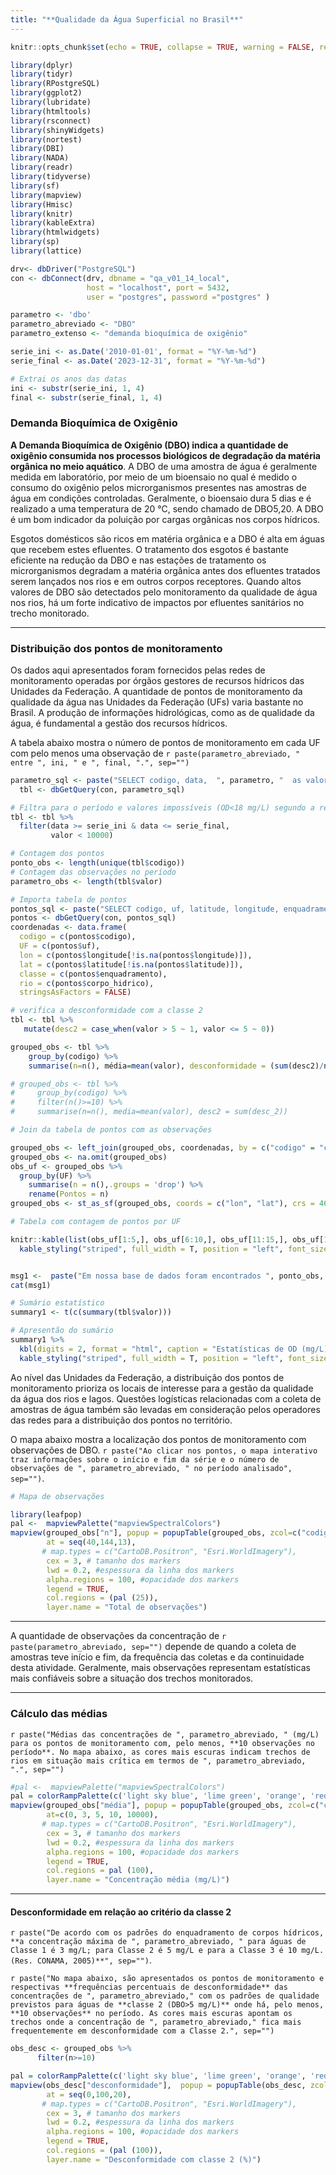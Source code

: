 ```yaml
---
title: "**Qualidade da Água Superficial no Brasil**"
---
```



```r
knitr::opts_chunk$set(echo = TRUE, collapse = TRUE, warning = FALSE, results='asis')

```


```r
library(dplyr)
library(tidyr)
library(RPostgreSQL)
library(ggplot2)
library(lubridate)
library(htmltools)
library(rsconnect)
library(shinyWidgets)
library(nortest)
library(DBI)
library(NADA)
library(readr)
library(tidyverse)
library(sf)
library(mapview)
library(Hmisc)
library(knitr)
library(kableExtra)
library(htmlwidgets)
library(sp)
library(lattice)
```

```r


drv<- dbDriver("PostgreSQL")
con <- dbConnect(drv, dbname = "qa_v01_14_local", 
                 host = "localhost", port = 5432,
                 user = "postgres", password ="postgres" )

parametro <- 'dbo'
parametro_abreviado <- "DBO"
parametro_extenso <- "demanda bioquímica de oxigênio"

serie_ini <- as.Date('2010-01-01', format = "%Y-%m-%d")
serie_final <- as.Date('2023-12-31', format = "%Y-%m-%d")

# Extrai os anos das datas
ini <- substr(serie_ini, 1, 4)
final <- substr(serie_final, 1, 4)

```

### **Demanda Bioquímica de Oxigênio**

**A Demanda Bioquímica de Oxigênio (DBO) indica a quantidade de oxigênio consumida nos processos biológicos de degradação da matéria orgânica no meio aquático**. A DBO de uma amostra de água é geralmente medida em laboratório, por meio de um bioensaio no qual é medido o consumo do oxigênio pelos microrganismos presentes nas amostras de água em condições controladas. Geralmente, o bioensaio dura 5 dias e é realizado a uma temperatura de 20 °C, sendo chamado de DBO5,20.  A DBO é um bom indicador da poluição por cargas orgânicas nos corpos hídricos.    

Esgotos domésticos são ricos em matéria orgânica e a DBO é alta em águas que recebem estes efluentes. O tratamento dos esgotos é bastante eficiente na redução da DBO e nas estações de tratamento os microrganismos degradam a matéria orgânica antes dos efluentes tratados serem lançados nos rios e em outros corpos receptores. Quando altos valores de DBO são detectados pelo monitoramento da qualidade de água nos rios, há um forte indicativo de impactos por efluentes sanitários no trecho monitorado.    

***
### **Distribuição dos pontos de monitoramento**

Os dados aqui apresentados foram fornecidos pelas redes de monitoramento operadas por órgãos gestores de recursos hídricos das Unidades da Federação. A quantidade de pontos de monitoramento da qualidade da água nas Unidades da Federação (UFs) varia bastante no Brasil. A produção de informações hidrológicas, como as de qualidade da água, é fundamental a gestão dos recursos hídricos. 

A tabela abaixo mostra o número de pontos de monitoramento em cada UF com pelo menos uma observação de `r paste(parametro_abreviado, " entre ", ini, " e ", final, ".", sep="")`



```r



parametro_sql <- paste("SELECT codigo, data,  ", parametro, "  as valor, ", parametro, "_st as status FROM pgquali.qlttb_2_par_", parametro, " where ", parametro, "_st in (1,2) ORDER BY codigo", sep = "")
  tbl <- dbGetQuery(con, parametro_sql)

# Filtra para o período e valores impossíveis (OD<18 mg/L) segundo a referência: Readings above 18 mg/l are physically impossible at Earth’s surface: https://www.knowyourh2o.com/outdoor-4/dissolved-oxygen-in-water
tbl <- tbl %>%
  filter(data >= serie_ini & data <= serie_final, 
         valor < 10000)

# Contagem dos pontos
ponto_obs <- length(unique(tbl$codigo))
# Contagem das observações no período
parametro_obs <- length(tbl$valor)

# Importa tabela de pontos
pontos_sql <- paste("SELECT codigo, uf, latitude, longitude, enquadramento, corpo_hidrico FROM pgquali.qltft_1_pontos ORDER BY uf, codigo;", sep = "")
pontos <- dbGetQuery(con, pontos_sql)
coordenadas <- data.frame(
  codigo = c(pontos$codigo),
  UF = c(pontos$uf),
  lon = c(pontos$longitude[!is.na(pontos$longitude)]),
  lat = c(pontos$latitude[!is.na(pontos$latitude)]),
  classe = c(pontos$enquadramento),
  rio = c(pontos$corpo_hidrico),
  stringsAsFactors = FALSE)

# verifica a desconformidade com a classe 2
tbl <- tbl %>%
   mutate(desc2 = case_when(valor > 5 ~ 1, valor <= 5 ~ 0))

grouped_obs <- tbl %>%
    group_by(codigo) %>%
    summarise(n=n(), média=mean(valor), desconformidade = (sum(desc2)/n*100), início=min(data), final=max(data)) 

# grouped_obs <- tbl %>%
#     group_by(codigo) %>%
#     filter(n()>=10) %>%
#     summarise(n=n(), media=mean(valor), desc2 = sum(desc_2))

# Join da tabela de pontos com as observações 

grouped_obs <- left_join(grouped_obs, coordenadas, by = c("codigo" = "codigo"))
grouped_obs <- na.omit(grouped_obs)
obs_uf <- grouped_obs %>%
  group_by(UF) %>%
    summarise(n = n(),.groups = 'drop') %>%
    rename(Pontos = n)
grouped_obs <- st_as_sf(grouped_obs, coords = c("lon", "lat"), crs = 4674) 

# Tabela com contagem de pontos por UF

knitr::kable(list(obs_uf[1:5,], obs_uf[6:10,], obs_uf[11:15,], obs_uf[16:20,], obs_uf[21:25,]), format = "html", caption = "Pontos de monitoramento por Unidade da Federação", font_size = 16) %>%
  kable_styling("striped", full_width = T, position = "left", font_size = 14)


msg1 <-  paste("Em nossa base de dados foram encontrados ", ponto_obs, " pontos de monitoramento com um total de ", parametro_obs, " observações de ", parametro_abreviado," entre ", ini, " e ", final, ". A tabela abaixo apresenta um sumário estatístico dos dados.", sep = "")
cat(msg1)

# Sumário estatístico
summary1 <- t(c(summary(tbl$valor)))

# Apresentão do sumário
summary1 %>%
  kbl(digits = 2, format = "html", caption = "Estatísticas de OD (mg/L)", font_size = 16, booktabs = TRUE, col.names = c("Mín.", "Quartil 1","Mediana","Média","Quartil 3","Máx." ) ) %>%
  kable_styling("striped", full_width = T, position = "left", font_size = 14)

```

Ao nível das Unidades da Federação, a distribuição dos pontos de monitoramento prioriza os locais de interesse para a gestão da qualidade da água dos rios e lagos. Questões logísticas relacionadas com a coleta de amostras de água também são levadas em consideração pelos operadores das redes para a distribuição dos pontos no território.

O mapa abaixo mostra a localização dos pontos de monitoramento com observações de DBO. `r paste("Ao clicar nos pontos, o mapa interativo traz informações sobre o início e fim da série e o número de observações de ", parametro_abreviado, " no período analisado", sep="")`.

```r

# Mapa de observações

library(leafpop)
pal <-  mapviewPalette("mapviewSpectralColors")
mapview(grouped_obs["n"], popup = popupTable(grouped_obs, zcol=c("codigo", "n", "início", "final", "rio"), row.numbers=FALSE, feature.id=FALSE),
        at = seq(40,144,13),
       # map.types = c("CartoDB.Positron", "Esri.WorldImagery"), 
        cex = 3, # tamanho dos markers 
        lwd = 0.2, #espessura da linha dos markers
        alpha.regions = 100, #opacidade dos markers
        legend = TRUE, 
        col.regions = (pal (25)),
        layer.name = "Total de observações")
```
***

A quantidade de observações da concentração de `r paste(parametro_abreviado, sep="")` depende de quando a coleta de amostras teve início e fim, da frequência das coletas e da continuidade desta atividade. Geralmente, mais observações representam estatísticas mais confiáveis sobre a situação dos trechos monitorados.  


***

### **Cálculo das médias**   

`r paste("Médias das concentrações de ", parametro_abreviado, " (mg/L) para os pontos de monitoramento com, pelo menos, **10 observações no período**. No mapa abaixo, as cores mais escuras indicam trechos de rios em situação mais crítica em termos de ", parametro_abreviado, ".", sep="")`

```r

#pal <-  mapviewPalette("mapviewSpectralColors")
pal = colorRampPalette(c('light sky blue', 'lime green', 'orange', 'red', 'dark magenta'))
mapview(grouped_obs["média"], popup = popupTable(grouped_obs, zcol=c("codigo", "média", "n", "rio"), row.numbers=FALSE, feature.id=FALSE), 
        at=c(0, 3, 5, 10, 10000),
       # map.types = c("CartoDB.Positron", "Esri.WorldImagery"), 
        cex = 3, # tamanho dos markers 
        lwd = 0.2, #espessura da linha dos markers
        alpha.regions = 100, #opacidade dos markers
        legend = TRUE, 
        col.regions = pal (100),
        layer.name = "Concentração média (mg/L)")
```

***
#### **Desconformidade em relação ao critério da classe 2**    

`r paste("De acordo com os padrões do enquadramento de corpos hídricos, **a concentração máxima de ", parametro_abreviado, " para águas de Classe 1 é 3 mg/L; para Classe 2 é 5 mg/L e para a Classe 3 é 10 mg/L. (Res. CONAMA, 2005)**", sep="")`. 

`r paste("No mapa abaixo, são apresentados os pontos de monitoramento e respectivas **frequências percentuais de desconformidade** das concentrações de ", parametro_abreviado," com os padrões de qualidade previstos para águas de **classe 2 (DBO>5 mg/L)** onde há, pelo menos, **10 observações** no período. As cores mais escuras apontam os trechos onde a concentração de ", parametro_abreviado," fica mais frequentemente em desconformidade com a Classe 2.", sep="")`


```r

obs_desc <- grouped_obs %>%
      filter(n>=10)

pal = colorRampPalette(c('light sky blue', 'lime green', 'orange', 'red', 'dark magenta'))
mapview(obs_desc["desconformidade"],  popup = popupTable(obs_desc, zcol=c("codigo", "desconformidade", "n", "média"), row.numbers=FALSE, feature.id=FALSE),
        at = seq(0,100,20),
       # map.types = c("CartoDB.Positron", "Esri.WorldImagery"), 
        cex = 3, # tamanho dos markers 
        lwd = 0.2, #espessura da linha dos markers
        alpha.regions = 100, #opacidade dos markers
        legend = TRUE, 
        col.regions = (pal (100)),
        layer.name = "Desconformidade com classe 2 (%)")

```



